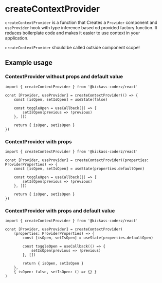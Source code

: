 
# createContextProvider

`createContextProvider` is a function that Creates a `Provider` component and `useProvider` hook with type inference based od provided factory function.
It reduces boilerplate code and makes it easier to use context in your application.

<Callout type="warning">`createContextProvider` should be called outside component scope!</Callout>

## Example usage

### ContextProvider without props and default value

```tsx copy
import { createContextProvider } from '@kickass-coderz/react'

const [Provider, useProvider] = createContextProvider(() => {
    const [isOpen, setIsOpen] = useState(false)

    const toggleOpen = useCallback(() => {
        setIsOpen(previous => !previous)
    }, [])

    return { isOpen, setIsOpen }
})
```

### ContextProvider with props

```tsx copy
import { createContextProvider } from '@kickass-coderz/react'

const [Provider, useProvider] = createContextProvider((properties: ProviderProperties) => {
    const [isOpen, setIsOpen] = useState(properties.defaultOpen)

    const toggleOpen = useCallback(() => {
        setIsOpen(previous => !previous)
    }, [])

    return { isOpen, setIsOpen }
})
```

### ContextProvider with props and default value

```tsx copy
import { createContextProvider } from '@kickass-coderz/react'

const [Provider, useProvider] = createContextProvider(
    (properties: ProviderProperties) => {
        const [isOpen, setIsOpen] = useState(properties.defaultOpen)

        const toggleOpen = useCallback(() => {
            setIsOpen(previous => !previous)
        }, [])

        return { isOpen, setIsOpen }
    },
    { isOpen: false, setIsOpen: () => {} }
)
```
